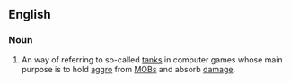 {{wikipedia|Tank (computer gaming)}}
==English==
===Noun===
{{en-noun}}
#{{video games}} An way of referring to so-called [[tank]]s in computer games whose main purpose is to hold [[aggro]] from [[MOB]]s and absorb [[damage]].